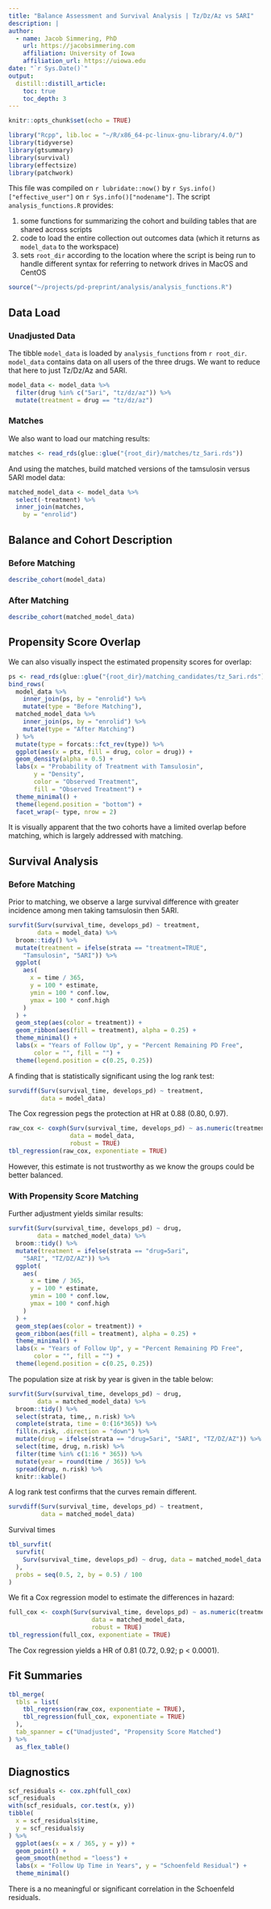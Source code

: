 ```yaml
---
title: "Balance Assessment and Survival Analysis | Tz/Dz/Az vs 5ARI"
description: |
author:
  - name: Jacob Simmering, PhD 
    url: https://jacobsimmering.com
    affiliation: University of Iowa
    affiliation_url: https://uiowa.edu
date: "`r Sys.Date()`"
output: 
  distill::distill_article:
    toc: true
    toc_depth: 3
---
```


```r
knitr::opts_chunk$set(echo = TRUE)
```

```r
library("Rcpp", lib.loc = "~/R/x86_64-pc-linux-gnu-library/4.0/")
library(tidyverse)
library(gtsummary)
library(survival)
library(effectsize)
library(patchwork)
```

This file was compiled on `r lubridate::now()` by 
``r Sys.info()["effective_user"]`` on `r Sys.info()["nodename"]`. 
The script `analysis_functions.R` provides:

1. some functions for summarizing the cohort and building tables that are
   shared across scripts
2. code to load the entire collection out outcomes data (which it returns
   as `model_data` to the workspace)
3. sets `root_dir` according to the location where the script is being run to
   handle different syntax for referring to network drives in MacOS and CentOS

```r
source("~/projects/pd-preprint/analysis/analysis_functions.R")
```

## Data Load
### Unadjusted Data
The tibble `model_data` is loaded by `analysis_functions` from `r root_dir`.
`model_data` contains data on all users of the three drugs. We want to reduce
that here to just Tz/Dz/Az and 5ARI. 

```r
model_data <- model_data %>%
  filter(drug %in% c("5ari", "tz/dz/az")) %>%
  mutate(treatment = drug == "tz/dz/az")
```

### Matches
We also want to load our matching results:

```r
matches <- read_rds(glue::glue("{root_dir}/matches/tz_5ari.rds"))
```

And using the matches, build matched versions of the tamsulosin versus 5ARI
model data:

```r
matched_model_data <- model_data %>%
  select(-treatment) %>%
  inner_join(matches,
    by = "enrolid")
```

## Balance and Cohort Description
### Before Matching

```r
describe_cohort(model_data)
```

### After Matching

```r
describe_cohort(matched_model_data)
```

## Propensity Score Overlap
We can also visually inspect the estimated propensity scores for overlap:

```r
ps <- read_rds(glue::glue("{root_dir}/matching_candidates/tz_5ari.rds"))
bind_rows(
  model_data %>%
    inner_join(ps, by = "enrolid") %>%
    mutate(type = "Before Matching"),
  matched_model_data %>%
    inner_join(ps, by = "enrolid") %>%
    mutate(type = "After Matching")
  ) %>%
  mutate(type = forcats::fct_rev(type)) %>%
  ggplot(aes(x = ptx, fill = drug, color = drug)) +
  geom_density(alpha = 0.5) + 
  labs(x = "Probability of Treatment with Tamsulosin", 
       y = "Density",
       color = "Observed Treatment",
       fill = "Observed Treatment") +
  theme_minimal() +
  theme(legend.position = "bottom") + 
  facet_wrap(~ type, nrow = 2)
```

It is visually apparent that the two cohorts have a limited overlap before
matching, which is largely addressed with matching. 

## Survival Analysis
### Before Matching
Prior to matching, we observe a large survival difference with greater incidence
among men taking tamsulosin then 5ARI.

```r
survfit(Surv(survival_time, develops_pd) ~ treatment, 
        data = model_data) %>%
  broom::tidy() %>%
  mutate(treatment = ifelse(strata == "treatment=TRUE", 
    "Tamsulosin", "5ARI")) %>%
  ggplot(
    aes(
      x = time / 365, 
      y = 100 * estimate,
      ymin = 100 * conf.low,
      ymax = 100 * conf.high
    )
  ) +
  geom_step(aes(color = treatment)) + 
  geom_ribbon(aes(fill = treatment), alpha = 0.25) +
  theme_minimal() + 
  labs(x = "Years of Follow Up", y = "Percent Remaining PD Free",
       color = "", fill = "") + 
  theme(legend.position = c(0.25, 0.25))
```

A finding that is statistically significant using the log rank test:

```r
survdiff(Surv(survival_time, develops_pd) ~ treatment, 
         data = model_data)
```

The Cox regression pegs the protection at HR at 0.88 (0.80, 0.97).

```r
raw_cox <- coxph(Surv(survival_time, develops_pd) ~ as.numeric(treatment), 
                 data = model_data,
                 robust = TRUE)
tbl_regression(raw_cox, exponentiate = TRUE)
```

However, this estimate is not trustworthy as we know the groups could be 
better balanced.

### With Propensity Score Matching
Further adjustment yields similar results:

```r
survfit(Surv(survival_time, develops_pd) ~ drug, 
        data = matched_model_data) %>%
  broom::tidy() %>%
  mutate(treatment = ifelse(strata == "drug=5ari", 
    "5ARI", "TZ/DZ/AZ")) %>%
  ggplot(
    aes(
      x = time / 365, 
      y = 100 * estimate,
      ymin = 100 * conf.low,
      ymax = 100 * conf.high
    )
  ) +
  geom_step(aes(color = treatment)) + 
  geom_ribbon(aes(fill = treatment), alpha = 0.25) +
  theme_minimal() + 
  labs(x = "Years of Follow Up", y = "Percent Remaining PD Free",
       color = "", fill = "") + 
  theme(legend.position = c(0.25, 0.25))
```

The population size at risk by year is given in the table below:

```r
survfit(Surv(survival_time, develops_pd) ~ drug, 
        data = matched_model_data) %>%
  broom::tidy() %>%
  select(strata, time,, n.risk) %>%
  complete(strata, time = 0:(16*365)) %>%
  fill(n.risk, .direction = "down") %>%
  mutate(drug = ifelse(strata == "drug=5ari", "5ARI", "TZ/DZ/AZ")) %>%
  select(time, drug, n.risk) %>%
  filter(time %in% c(1:16 * 365)) %>%
  mutate(year = round(time / 365)) %>%
  spread(drug, n.risk) %>%
  knitr::kable()
```

A log rank test confirms that the curves remain different.

```r
survdiff(Surv(survival_time, develops_pd) ~ treatment, 
         data = matched_model_data)
```

Survival times

```r
tbl_survfit(
  survfit(
    Surv(survival_time, develops_pd) ~ drug, data = matched_model_data
  ),
  probs = seq(0.5, 2, by = 0.5) / 100
)
```

We fit a Cox regression model to estimate the differences in hazard:

```r
full_cox <- coxph(Surv(survival_time, develops_pd) ~ as.numeric(treatment), 
                       data = matched_model_data,
                       robust = TRUE)
tbl_regression(full_cox, exponentiate = TRUE)
```

The Cox regression yields a HR of 0.81 (0.72, 0.92; p < 0.0001). 

## Fit Summaries
```r
tbl_merge(
  tbls = list(
    tbl_regression(raw_cox, exponentiate = TRUE),
    tbl_regression(full_cox, exponentiate = TRUE)
  ),
  tab_spanner = c("Unadjusted", "Propensity Score Matched")
) %>% 
  as_flex_table()
```

## Diagnostics
```r
scf_residuals <- cox.zph(full_cox)
scf_residuals
with(scf_residuals, cor.test(x, y))
tibble(
  x = scf_residuals$time,
  y = scf_residuals$y
) %>%
  ggplot(aes(x = x / 365, y = y)) + 
  geom_point() + 
  geom_smooth(method = "loess") + 
  labs(x = "Follow Up Time in Years", y = "Schoenfeld Residual") + 
  theme_minimal()
```

There is a no meaningful or significant correlation in the Schoenfeld residuals. 
